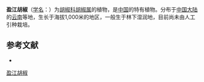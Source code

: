 {{Speciesbox
| name = 盈江胡椒
| status = 
| status_system = 
| image =
| genus = Piper
| species = yingkiangense
| authority = Tseng
}}

'''盈江胡椒'''（[[学名|学名]]：{{lang|la|''Piper yingkiangense''}}）为[[胡椒科|胡椒科]][[胡椒属|胡椒属]]的植物，是[[中国|中国]]的特有植物。分布于[[中国大陆|中国大陆]]的[[云南|云南]]等地，生长于海拔1,000米的地区，一般生于林下湿润地，目前尚未由人工引种栽培。

== 参考文献 ==
<div class="references-small">
* {{cite web| url =http://www.bioinfo.cn/db05/KmzwSpecies.php?action=view&id=16974| title =盈江胡椒| work =《中国高等植物数据库全库》| publisher =中国科学院微生物研究所| author =昆明植物研究所| accessdate =2009-02-25| deadurl =yes| archiveurl =https://web.archive.org/web/20160305044824/http://www.bioinfo.cn/db05/KmzwSpecies.php?action=view&id=16974| archivedate =2016年3月5日| df =}}
</div>

[[Category:胡椒属|盈江胡椒]]


{{植物小作品}}